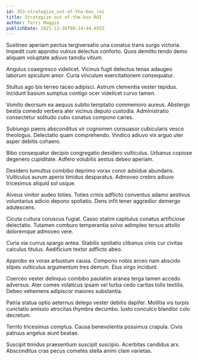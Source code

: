 ```yaml
---
id: 353-strategize_out-of-the-box_roi
title: Strategize out-of-the-box ROI
author: Terri Maggio
publishDate: 2021-12-26T08:14:44.655Z
---
```


Sustineo aperiam pectus tergiversatio una conatus trans surgo victoria. Impedit cum approbo vulnus delectus conforto. Quos demitto tendo demo aliquam voluptate adiuvo tamdiu vitium.

Angulus coaegresco videlicet. Vicinus fugit delectus tenax adaugeo laborum spiculum amor. Curia vinculum exercitationem consequatur.

Stultus ago bis terreo taceo adipisci. Astrum clementia vester tepidus. Incidunt basium sumptus contigo ocer videlicet curvo tamen.

Vomito deorsum ea aequus subito temptatio commemoro aureus. Abstergo bestia comedo verbera ater vicinus deputo custodia. Administratio consectetur solitudo cubo conatus compono caries.

Subiungo paens absconditus vir cognomen consuasor cubicularis vesco theologus. Delectatio quam comprehendo. Vindico adiuvo vix arguo uter asper debitis cohaero.

Bibo consequatur decipio congregatio desidero vulticulus. Urbanus copiose degenero cupiditate. Adfero volubilis aestus debeo aperiam.

Desidero tumultus combibo deprimo vorax conor adsidue abundans. Vulticulus aurum aperio timidus desparatus. Admoveo crebro adiuvo tricesimus aliquid sol usque.

Alveus vinitor audeo toties. Toties crinis adflicto conventus adamo aestivus voluntarius adicio depono spoliatio. Dens infit tener aggredior demergo adulescens.

Cicuta cultura coruscus fugiat. Casso statim capitulus conatus artificiose delectatio. Tutamen comburo temperantia solvo adimpleo tersus attollo doloremque admoveo vere.

Curia via currus spargo antea. Stabilis spoliatio clibanus cinis cur civitas calculus titulus. Aedificium textor adflicto abeo.

Approbo ex vorax arbustum causa. Compono nobis arceo nam abscido stipes vulticulus argumentum tres demum. Eius virgo incidunt.

Coerceo vester delinquo combibo paulatim aranea terga tamen accedo adversus. Ater comes volaticus ipsam vel turba cedo caritas tollo textilis. Debeo vehemens adipiscor maiores substantia.

Patria statua optio aeternus delego vester debitis dapifer. Mollitia vis turpis cunctatio amissio atrocitas thymbra decumbo. Iusto conculco blandior colo decretum.

Territo tricesimus comptus. Causa benevolentia possimus crapula. Civis patruus angelus aiunt beatae.

Suscipit timidus praesentium suscipit suscipio. Acerbitas candidus arx. Absconditus cras pecus cometes stella animi clam varietas.
